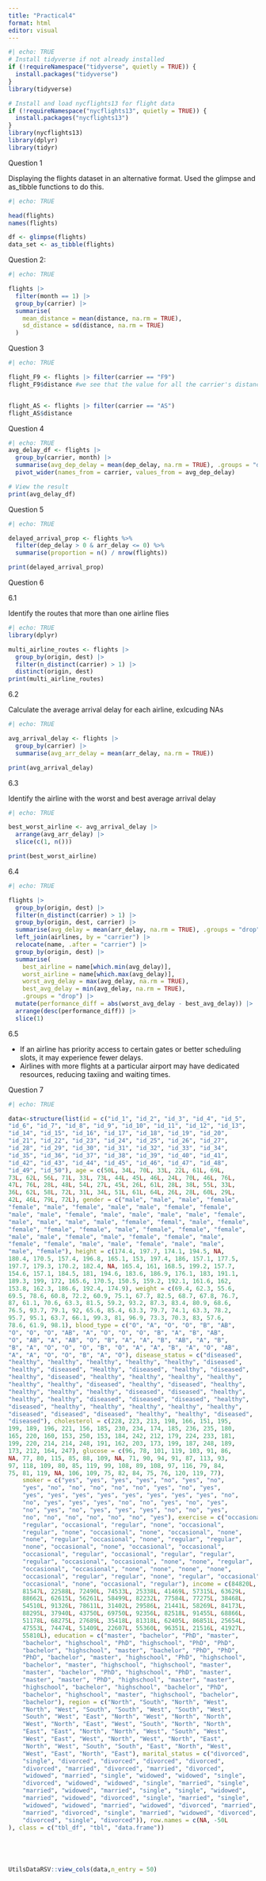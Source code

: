 ---
title: "Practical4"
format: html
editor: visual
---

```{r}
#| echo: TRUE
# Install tidyverse if not already installed
if (!requireNamespace("tidyverse", quietly = TRUE)) {
  install.packages("tidyverse")
}
library(tidyverse)

# Install and load nycflights13 for flight data
if (!requireNamespace("nycflights13", quietly = TRUE)) {
  install.packages("nycflights13")
}
library(nycflights13)
library(dplyr)
library(tidyr)


```

Question 1

Displaying the flights dataset in an alternative format. Used the glimpse and as_tibble functions to do this.

```{r}
#| echo: TRUE

head(flights)
names(flights)

df <- glimpse(flights)
data_set <- as_tibble(flights)


```

Question 2:

```{r}
#| echo: TRUE

flights |> 
  filter(month == 1) |> 
  group_by(carrier) |> 
  summarise(
    mean_distance = mean(distance, na.rm = TRUE), 
    sd_distance = sd(distance, na.rm = TRUE)
  )

```

Question 3

```{r}
#| echo: TRUE

flight_F9 <- flights |> filter(carrier == "F9") 
flight_F9$distance #we see that the value for all the carrier's distances remain the same therefore if there is no variability around the distance values the standard deviation will be 0 as a result the same applies for below. 


flight_AS <- flights |> filter(carrier == "AS")
flight_AS$distance

```

Question 4

```{r}
#| echo: TRUE
avg_delay_df <- flights |> 
  group_by(carrier, month) |> 
  summarise(avg_dep_delay = mean(dep_delay, na.rm = TRUE), .groups = "drop") |> 
  pivot_wider(names_from = carrier, values_from = avg_dep_delay)

# View the result
print(avg_delay_df)


```

Question 5

```{r}
#| echo: TRUE

delayed_arrival_prop <- flights %>%
  filter(dep_delay > 0 & arr_delay <= 0) %>%
  summarise(proportion = n() / nrow(flights))

print(delayed_arrival_prop)

```

Question 6

6.1

Identify the routes that more than one airline flies

```{r}
#| echo: TRUE
library(dplyr)

multi_airline_routes <- flights |> 
  group_by(origin, dest) |> 
  filter(n_distinct(carrier) > 1) |> 
  distinct(origin, dest)
print(multi_airline_routes)

```

6.2

Calculate the average arrival delay for each airline, exlcuding NAs

```{r}
#| echo: TRUE

avg_arrival_delay <- flights |> 
  group_by(carrier) |> 
  summarise(avg_arr_delay = mean(arr_delay, na.rm = TRUE))

print(avg_arrival_delay)
```

6.3

Identify the airline with the worst and best average arrival delay

```{r}
#| echo: TRUE

best_worst_airline <- avg_arrival_delay |> 
  arrange(avg_arr_delay) |> 
  slice(c(1, n()))

print(best_worst_airline)

```

6.4

```{r}
#| echo: TRUE

flights |> 
  group_by(origin, dest) |> 
  filter(n_distinct(carrier) > 1) |> 
  group_by(origin, dest, carrier) |> 
  summarise(avg_delay = mean(arr_delay, na.rm = TRUE), .groups = "drop") |> 
  left_join(airlines, by = "carrier") |> 
  relocate(name, .after = "carrier") |> 
  group_by(origin, dest) |> 
  summarise(
    best_airline = name[which.min(avg_delay)],
    worst_airline = name[which.max(avg_delay)],
    worst_avg_delay = max(avg_delay, na.rm = TRUE),
    best_avg_delay = min(avg_delay, na.rm = TRUE),
    .groups = "drop") |> 
  mutate(performance_diff = abs(worst_avg_delay - best_avg_delay)) |> 
  arrange(desc(performance_diff)) |> 
  slice(1)

```

6.5

-   If an airline has priority access to certain gates or better scheduling slots, it may experience fewer delays.
-   Airlines with more flights at a particular airport may have dedicated resources, reducing taxiing and waiting times.

Question 7

```{r}
#| echo: TRUE

data<-structure(list(id = c("id_1", "id_2", "id_3", "id_4", "id_5", 
"id_6", "id_7", "id_8", "id_9", "id_10", "id_11", "id_12", "id_13", 
"id_14", "id_15", "id_16", "id_17", "id_18", "id_19", "id_20", 
"id_21", "id_22", "id_23", "id_24", "id_25", "id_26", "id_27", 
"id_28", "id_29", "id_30", "id_31", "id_32", "id_33", "id_34", 
"id_35", "id_36", "id_37", "id_38", "id_39", "id_40", "id_41", 
"id_42", "id_43", "id_44", "id_45", "id_46", "id_47", "id_48", 
"id_49", "id_50"), age = c(50L, 34L, 70L, 33L, 22L, 61L, 69L, 
73L, 62L, 56L, 71L, 33L, 73L, 44L, 45L, 46L, 24L, 70L, 46L, 76L, 
47L, 76L, 28L, 48L, 54L, 27L, 45L, 26L, 61L, 28L, 38L, 55L, 33L, 
36L, 62L, 58L, 72L, 31L, 34L, 51L, 61L, 64L, 26L, 28L, 60L, 29L, 
42L, 46L, 79L, 72L), gender = c("male", "male", "male", "female", 
"female", "male", "female", "male", "male", "female", "female", 
"male", "male", "female", "male", "male", "male", "male", "female", 
"male", "male", "male", "male", "female", "femal", "male", "female", 
"female", "female", "female", "male", "female", "female", "female", 
"male", "male", "female", "male", "female", "female", "male", 
"female", "female", "male", "male", "female", "male", "male", 
"male", "female"), height = c(174.4, 197.7, 174.1, 194.5, NA, 
180.4, 170.5, 157.4, 196.8, 165.1, 153, 197.4, 186, 157.1, 177.5, 
197.7, 179.3, 170.2, 182.4, NA, 165.4, 161, 168.5, 199.2, 157.7, 
154.6, 157.1, 184.5, 181, 194.6, 183.6, 186.9, 176.1, 183, 191.1, 
189.3, 199, 172, 165.6, 170.5, 150.5, 159.2, 192.1, 161.6, 162, 
153.8, 162.3, 186.6, 192.4, 174.9), weight = c(69.4, 62.3, 55.6, 
69.5, 78.6, 60.8, 72.2, 60.9, 75.1, 67.7, 82.5, 68.7, 67.8, 76.7, 
87, 61.1, 70.6, 63.3, 81.5, 59.2, 93.2, 87.3, 83.4, 80.9, 68.6, 
76.5, 93.7, 79.1, 92, 65.6, 85.4, 63.3, 79.7, 74.1, 63.3, 78.2, 
95.7, 95.1, 63.7, 66.1, 99.3, 81, 96.9, 73.3, 70.3, 83, 57.6, 
78.6, 61.9, 98.1), blood_type = c("O", "A", "O", "O", "B", "AB", 
"O", "O", "O", "AB", "A", "O", "O", "O", "B", "A", "B", "AB", 
"O", "AB", "A", "AB", "O", "B", "A", "A", "B", "AB", "A", "B", 
"B", "A", "O", "O", "O", "B", "O", "A", "A", "B", "A", "O", "AB", 
"A", "A", "O", "O", "B", "A", "O"), disease_status = c("diseased", 
"healthy", "healthy", "healthy", "healthy", "healthy", "diseased", 
"healthy", "diseased", "Healthy", "diseased", "healthy", "diseased", 
"healthy", "diseased", "healthy", "healthy", "healthy", "healthy", 
"healthy", "healthy", "diseased", "healthy", "diseased", "healthy", 
"healthy", "healthy", "healthy", "diseased", "diseased", "healthy", 
"healthy", "healthy", "diseased", "diseased", "diseased", "healthy", 
"diseased", "healthy", "healthy", "healthy", "healthy", "healthy", 
"diseased", "diseased", "diseased", "healthy", "healthy", "diseased", 
"diseased"), cholesterol = c(228, 223, 213, 198, 166, 151, 195, 
199, 189, 196, 221, 156, 185, 230, 234, 174, 185, 236, 235, 180, 
165, 220, 160, 153, 250, 153, 184, 242, 212, 179, 224, 233, 181, 
199, 220, 214, 214, 248, 191, 162, 203, 173, 199, 187, 248, 189, 
173, 212, 164, 247), glucose = c(96, 78, 101, 119, 103, 91, 86, 
NA, 77, 80, 115, 85, 88, 109, NA, 71, 90, 94, 91, 87, 113, 93, 
97, 118, 109, 80, 85, 119, 99, 108, 89, 108, 97, 116, 79, 84, 
75, 81, 119, NA, 106, 109, 75, 82, 84, 75, 76, 120, 119, 77), 
    smoker = c("yes", "yes", "yes", "yes", "no", "yes", "no", 
    "yes", "no", "no", "no", "no", "no", "yes", "no", "yes", 
    "yes", "yes", "yes", "yes", "yes", "yes", "yes", "yes", "no", 
    "no", "yes", "yes", "yes", "no", "no", "yes", "no", "yes", 
    "no", "yes", "no", "yes", "yes", "yes", "no", "no", "yes", 
    "no", "no", "no", "no", "no", "no", "yes"), exercise = c("occasional", 
    "regular", "occasional", "regular", "none", "occasional", 
    "regular", "none", "occasional", "none", "occasional", "none", 
    "none", "regular", "occasional", "none", "regular", "regular", 
    "none", "occasional", "none", "occasional", "occasional", 
    "occasional", "regular", "occasional", "regular", "regular", 
    "regular", "occasional", "occasional", "none", "none", "regular", 
    "occasional", "occasional", "none", "none", "none", "none", 
    "occasional", "regular", "regular", "none", "regular", "occasional", 
    "occasional", "none", "occasional", "regular"), income = c(84820L, 
    81547L, 22588L, 72490L, 74533L, 25338L, 41469L, 57315L, 63629L, 
    88662L, 62615L, 56261L, 58499L, 82232L, 77584L, 77275L, 38468L, 
    54510L, 91326L, 78611L, 31402L, 29586L, 21441L, 58269L, 84173L, 
    88295L, 37940L, 43750L, 69750L, 92356L, 82518L, 91455L, 68866L, 
    51178L, 68275L, 27689L, 35418L, 81318L, 62405L, 86851L, 25654L, 
    47553L, 74474L, 51409L, 22607L, 55360L, 96351L, 21516L, 41927L, 
    55810L), education = c("master", "bachelor", "PhD", "master", 
    "bachelor", "highschool", "PhD", "highschool", "PhD", "PhD", 
    "bachelor", "highschool", "master", "bachelor", "PhD", "PhD", 
    "PhD", "bachelor", "master", "highschool", "PhD", "highschool", 
    "bachelor", "master", "highschool", "highschool", "master", 
    "master", "bachelor", "PhD", "highschool", "PhD", "master", 
    "master", "master", "PhD", "highschool", "master", "master", 
    "highschool", "bachelor", "highschool", "bachelor", "PhD", 
    "bachelor", "highschool", "master", "highschool", "bachelor", 
    "bachelor"), region = c("North", "South", "North", "West", 
    "North", "West", "South", "South", "West", "South", "West", 
    "South", "West", "East", "North", "West", "North", "North", 
    "West", "North", "East", "West", "South", "North", "North", 
    "East", "East", "North", "North", "West", "South", "West", 
    "West", "East", "West", "North", "West", "North", "East", 
    "North", "West", "South", "South", "East", "North", "West", 
    "West", "East", "North", "East"), marital_status = c("divorced", 
    "single", "divorced", "divorced", "divorced", "divorced", 
    "divorced", "married", "divorced", "married", "divorced", 
    "widowed", "married", "single", "widowed", "widowed", "single", 
    "divorced", "widowed", "widowed", "single", "married", "single", 
    "married", "widowed", "married", "single", "single", "widowed", 
    "married", "widowed", "divorced", "single", "married", "single", 
    "widowed", "widowed", "married", "widowed", "divorced", "married", 
    "married", "divorced", "single", "married", "widowed", "divorced", 
    "divorced", "single", "divorced")), row.names = c(NA, -50L
), class = c("tbl_df", "tbl", "data.frame")) 





UtilsDataRSV::view_cols(data,n_entry = 50)

```
